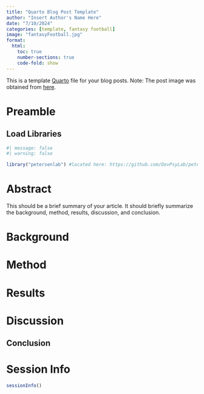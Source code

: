 ```yaml
---
title: "Quarto Blog Post Template"
author: "Insert Author's Name Here"
date: "7/10/2024"
categories: [template, fantasy football]
image: "fantasyFootball.jpg"
format:
  html:
    toc: true
    number-sections: true
    code-fold: show
---
```


This is a template [Quarto](https://quarto.org) file for your blog posts.
Note: The post image was obtained from [here](https://commons.wikimedia.org/wiki/File:Fantasy_Football_-1.jpg).

# Preamble {#sec-preamble}

## Load Libraries {#sec-loadLibraries}

```r
#| message: false
#| warning: false

library("petersenlab") #located here: https://github.com/DevPsyLab/petersenlab
```

# Abstract {#sec-abstract}

This should be a brief summary of your article.
It should briefly summarize the background, method, results, discussion, and conclusion.

# Background {#sec-background}

# Method {#sec-method}

# Results {#sec-results}

# Discussion {#sec-discussion}

## Conclusion {#sec-conclusion}

# Session Info {#sec-sessionInfo}

```r
sessionInfo()
```
